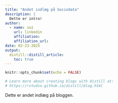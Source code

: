 ```yaml
---
title: "Andet indlæg på Sociodata"
description: |
  Dette er intro!
author:
  - name: soz 
    url: linkedin
    affiliation: 
    affiliation_url: 
date: 02-23-2025
output:
  distill::distill_article:
    toc: true
---
```


```r
knitr::opts_chunk$set(echo = FALSE)

# Learn more about creating blogs with Distill at:
# https://rstudio.github.io/distill/blog.html

```



Dette er andet indlæg på bloggen.